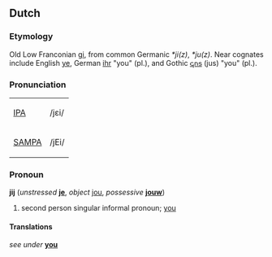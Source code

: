 ==Dutch==
===Etymology===
Old Low Franconian [[gi]], from common Germanic ''*ji(z)'', ''*ju(z)''.  Near cognates include English [[ye]], German [[ihr]] "you" (pl.), and Gothic [[𐌾𐌿𐍃]] (jus) "you" (pl.).

===Pronunciation===
{| border=1 cellpadding=5
| [[w:IPA|IPA]] || /jɛi/
|-
| [[w:SAMPA|SAMPA]] || /jEi/
|}

===Pronoun===
'''jij''' (''unstressed'' '''[[je]]''', ''object'' [[jou]], ''possessive'' '''[[jouw]]''')
# second person singular informal pronoun; [[you]]

====Translations====
''see under'' '''[[you]]'''